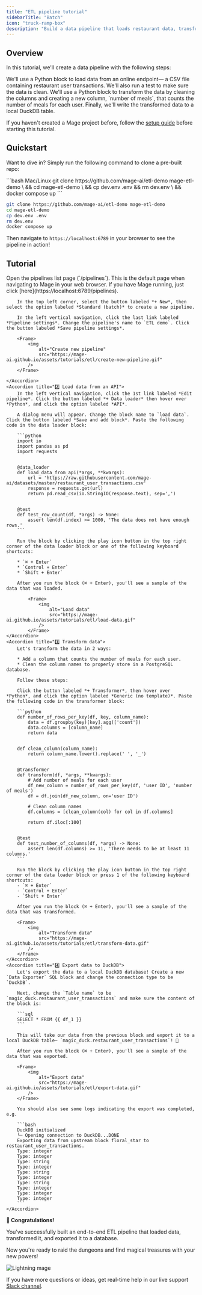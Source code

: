 ```yaml
---
title: "ETL pipeline tutorial"
sidebarTitle: "Batch"
icon: "truck-ramp-box"
description: "Build a data pipeline that loads restaurant data, transforms it, then exports it to a DuckDB database. 🦆"
---
```


## Overview

In this tutorial, we'll create a data pipeline with the following steps:

<Steps>
<Step title="Load data from an online endpoint">
    We'll use a Python block to load data from an online endpoint— a CSV file containing restaurant user transactions. We'll also run a test to make sure the data is clean.
</Step>
<Step title="Clean column names and add a new column">
    We'll use a Python block to transform the data by cleaning the columns and creating a new column, `number of meals`, that counts the number of meals for each user.
</Step>
<Step title="Write the transformed data to a local DuckDB database">
    Finally, we'll write the transformed data to a local DuckDB table.
</Step>
</Steps>

If you haven't created a Mage project before, follow the [setup guide](/getting-started/setup) before starting this tutorial.

## Quickstart
Want to dive in? Simply run the following command to clone a pre-built repo:

<CodeGroup>
```bash Mac/Linux
git clone https://github.com/mage-ai/etl-demo mage-etl-demo \
&& cd mage-etl-demo \
&& cp dev.env .env && rm dev.env \
&& docker compose up
```

```bash Windows
git clone https://github.com/mage-ai/etl-demo mage-etl-demo
cd mage-etl-demo
cp dev.env .env
rm dev.env
docker compose up
```
</CodeGroup>

Then navigate to `https://localhost:6789` in your browser to see the pipeline in action!

## Tutorial

<AccordionGroup>
    <Accordion title="1️⃣ Create a pipeline">
        Open the pipelines list page (`/pipelines`). This is the default page when navigating to Mage in your web browser. If you have Mage running, just click [here](https://localhost:6789/pipelines).

        In the top left corner, select the button labeled *+ New*, then select the option labeled *Standard (batch)* to create a new pipeline.

        In the left vertical navigation, click the last link labeled *Pipeline settings*. Change the pipeline's name to `ETL demo`. Click the button labeled *Save pipeline settings*.

        <Frame>
            <img
                alt="Create new pipeline"
                src="https://mage-ai.github.io/assets/tutorials/etl/create-new-pipeline.gif"
            />
        </Frame>

    </Accordion>
    <Accordion title="2️⃣ Load data from an API">
        In the left vertical navigation, click the 1st link labeled *Edit pipeline*. Click the button labeled *+ Data loader* then hover over *Python*, and click the option labeled *API*.

        A dialog menu will appear. Change the block name to `load data`. Click the button labeled *Save and add block*. Paste the following code in the data loader block:

        ```python
        import io
        import pandas as pd
        import requests


        @data_loader
        def load_data_from_api(*args, **kwargs):
            url = 'https://raw.githubusercontent.com/mage-ai/datasets/master/restaurant_user_transactions.csv'
            response = requests.get(url)
            return pd.read_csv(io.StringIO(response.text), sep=',')


        @test
        def test_row_count(df, *args) -> None:
            assert len(df.index) >= 1000, 'The data does not have enough rows.'
        ```

        Run the block by clicking the play icon button in the top right corner of the data loader block or one of the following keyboard shortcuts:

        * `⌘ + Enter`
        * `Control + Enter`
        * `Shift + Enter`

        After you run the block (⌘ + Enter), you'll see a sample of the data that was loaded.

            <Frame>
                <img
                    alt="Load data"
                    src="https://mage-ai.github.io/assets/tutorials/etl/load-data.gif"
                />
            </Frame>
    </Accordion>
    <Accordion title="3️⃣ Transform data">
        Let's transform the data in 2 ways:

        * Add a column that counts the number of meals for each user.
        * Clean the column names to properly store in a PostgreSQL database.

        Follow these steps:

        Click the button labeled *+ Transformer*, then hover over *Python*, and click the option labeled *Generic (no template)*. Paste the following code in the transformer block:

        ```python
        def number_of_rows_per_key(df, key, column_name):
            data = df.groupby(key)[key].agg(['count'])
            data.columns = [column_name]
            return data


        def clean_column(column_name):
            return column_name.lower().replace(' ', '_')


        @transformer
        def transform(df, *args, **kwargs):
            # Add number of meals for each user
            df_new_column = number_of_rows_per_key(df, 'user ID', 'number of meals')
            df = df.join(df_new_column, on='user ID')

            # Clean column names
            df.columns = [clean_column(col) for col in df.columns]

            return df.iloc[:100]


        @test
        def test_number_of_columns(df, *args) -> None:
            assert len(df.columns) >= 11, 'There needs to be at least 11 columns.'
        ```

        Run the block by clicking the play icon button in the top right corner of the data loader block or press 1 of the following keyboard shortcuts:
        - `⌘ + Enter`
        - `Control + Enter`
        - `Shift + Enter`

        After you run the block (⌘ + Enter), you'll see a sample of the data that was transformed.

        <Frame>
            <img
                alt="Transform data"
                src="https://mage-ai.github.io/assets/tutorials/etl/transform-data.gif"
            />
        </Frame>
    </Accordion>
    <Accordion title="4️⃣ Export data to DuckDB">
        Let's export the data to a local DuckDB database! Create a new `Data Exporter` SQL block and change the connection type to be `DuckDB`.

        Next, change the `Table name` to be `magic_duck.restaurant_user_transactions` and make sure the content of the block is:

        ```sql
        SELECT * FROM {{ df_1 }}
        ```

        This will take our data from the previous block and export it to a local DuckDB table— `magic_duck.restaurant_user_transactions`! 🎉

        After you run the block (⌘ + Enter), you'll see a sample of the data that was exported.

        <Frame>
            <img
                alt="Export data"
                src="https://mage-ai.github.io/assets/tutorials/etl/export-data.gif"
            />
        </Frame>

        You should also see some logs indicating the export was completed, e.g.

        ```bash
        DuckDB initialized
        └─ Opening connection to DuckDB...DONE
        Exporting data from upstream block floral_star to restaurant_user_transactions.
        Type: integer
        Type: integer
        Type: string
        Type: integer
        Type: string
        Type: integer
        Type: string
        Type: integer
        Type: integer
        Type: integer
        ```
    </Accordion>
</AccordionGroup>

**🎉 Congratulations!**

You've successfully built an end-to-end ETL pipeline that loaded data,
transformed it, and exported it to a database.

Now you're ready to raid the dungeons and find magical treasures with your new powers!

<img
    alt="Lightning mage"
    src="https://raw.githubusercontent.com/mage-ai/assets/af9fafa41d823fe8e710d54f86164bef4378f5c3/mascots/earth/casting.svg"
/>

If you have more questions or ideas, get real-time help in our live support
[Slack channel](https://www.mage.ai/chat).
